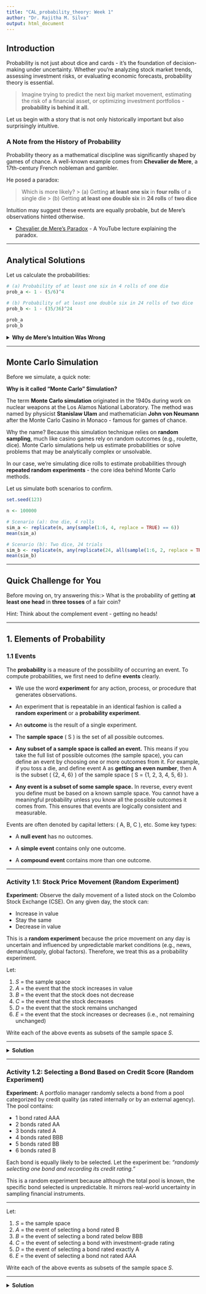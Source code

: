 ```yaml
---
title: "CAL_probability_theory: Week 1"
author: "Dr. Rajitha M. Silva"
output: html_document
---
```


## Introduction

Probability is not just about dice and cards - it's the foundation of decision-making under uncertainty. Whether you're analyzing stock market trends, assessing investment risks, or evaluating economic forecasts, probability theory is essential.

> Imagine trying to predict the next big market movement, estimating the risk of a financial asset, or optimizing investment portfolios - **probability is behind it all.**

Let us begin with a story that is not only historically important but also surprisingly intuitive.

### A Note from the History of Probability

Probability theory as a mathematical discipline was significantly shaped by games of chance. A well-known example comes from **Chevalier de Mere**, a 17th-century French nobleman and gambler.

He posed a paradox:

> Which is more likely?
\> (a) Getting **at least one six** in **four rolls** of a single die
\> (b) Getting **at least one double six** in **24 rolls** of **two dice**

Intuition may suggest these events are equally probable, but de Mere's observations hinted otherwise.

-   [Chevalier de Mere's Paradox](https://www.youtube.com/watch?v=LIRG3aMQ55k) - A YouTube lecture explaining the paradox.

------------------------------------------------------------------------

## Analytical Solutions

Let us calculate the probabilities:

```r
# (a) Probability of at least one six in 4 rolls of one die
prob_a <- 1 - (5/6)^4

# (b) Probability of at least one double six in 24 rolls of two dice
prob_b <- 1 - (35/36)^24

prob_a
prob_b
```

<details>

<summary><strong>Why de Mere's Intuition Was Wrong</strong></summary>

Chevalier de Mere believed that the chance of rolling at least one six in four rolls of a single die should be similar to the chance of rolling at least one double six (i.e., both dice show a six) in 24 rolls of two dice. This was based on the idea that the chance of rolling a six on one die is ( frac{1}{6} ), and the chance of rolling double sixes with two dice is ( frac{1}{36} ), and since ( 4 imes frac{1}{6} = frac{2}{3} ) and ( 24 imes frac{1}{36} = frac{2}{3} ), the overall chances should be roughly equal.

But this is **not how probability works** when events are repeated.

In reality, the probability of getting **at least one success** in multiple independent trials is calculated using the complement:

\[ P( ext{at least one success}) = 1 - (1 - p)\^n \]

So: - For one six in 4 rolls:\
\[ P = 1 - \left(frac{5}{6} ight)\^4 approx 0.5177 \] - For one double six in 24 rolls:\
\[ P = 1 - \left(frac{35}{36} ight)\^{24} approx 0.4914 \]

Even though the expected number of successes in both cases is about ( frac{2}{3} ), the **probability** of getting at least one success differs. The mistake in de Mere's reasoning was treating expected number of successes as equivalent to the probability of getting at least one success, which they are not.

</details>

------------------------------------------------------------------------

## Monte Carlo Simulation

Before we simulate, a quick note:

**Why is it called "Monte Carlo" Simulation?**

The term **Monte Carlo simulation** originated in the 1940s during work on nuclear weapons at the Los Alamos National Laboratory. The method was named by physicist **Stanislaw Ulam** and mathematician **John von Neumann** after the Monte Carlo Casino in Monaco - famous for games of chance.

Why the name? Because this simulation technique relies on **random sampling**, much like casino games rely on random outcomes (e.g., roulette, dice). Monte Carlo simulations help us estimate probabilities or solve problems that may be analytically complex or unsolvable.

In our case, we're simulating dice rolls to estimate probabilities through **repeated random experiments** - the core idea behind Monte Carlo methods.

Let us simulate both scenarios to confirm.

```r
set.seed(123)

n <- 100000

# Scenario (a): One die, 4 rolls
sim_a <- replicate(n, any(sample(1:6, 4, replace = TRUE) == 6))
mean(sim_a)

# Scenario (b): Two dice, 24 trials
sim_b <- replicate(n, any(replicate(24, all(sample(1:6, 2, replace = TRUE) == 6))))
mean(sim_b)
```

------------------------------------------------------------------------

## Quick Challenge for You

Before moving on, try answering this:\> What is the probability of getting **at least one head** in **three tosses** of a fair coin?

Hint: Think about the complement event - getting no heads!

------------------------------------------------------------------------

## 1. Elements of Probability

### 1.1 Events

The **probability** is a measure of the possibility of occurring an event. To compute probabilities, we first need to define **events** clearly.

-   We use the word **experiment** for any action, process, or procedure that generates observations.

-   An experiment that is repeatable in an identical fashion is called a **random experiment** or a **probability experiment**.

-   An **outcome** is the result of a single experiment.

-   The **sample space** ( S ) is the set of all possible outcomes.

-   **Any subset of a sample space is called an event.** This means if you take the full list of possible outcomes (the sample space), you can define an event by choosing one or more outcomes from it. For example, if you toss a die, and define event A as **getting an even number**, then A is the subset ( {2, 4, 6} ) of the sample space ( S = {1, 2, 3, 4, 5, 6} ).

-   **Any event is a subset of some sample space.** In reverse, every event you define must be based on a known sample space. You cannot have a meaningful probability unless you know all the possible outcomes it comes from. This ensures that events are logically consistent and measurable.

Events are often denoted by capital letters: ( A, B, C ), etc. Some key types:

-   A **null event** has no outcomes.

-   A **simple event** contains only one outcome.

-   A **compound event** contains more than one outcome.

------------------------------------------------------------------------

### Activity 1.1: Stock Price Movement (Random Experiment)

**Experiment:** Observe the daily movement of a listed stock on the Colombo Stock Exchange (CSE). On any given day, the stock can:

-   Increase in value
-   Stay the same
-   Decrease in value

This is a **random experiment** because the price movement on any day is uncertain and influenced by unpredictable market conditions (e.g., news, demand/supply, global factors). Therefore, we treat this as a probability experiment.

Let:

1.  $S$ = the sample space\
2.  $A$ = the event that the stock increases in value\
3.  $B$ = the event that the stock does not decrease\
4.  $C$ = the event that the stock decreases\
5.  $D$ = the event that the stock remains unchanged\
6.  $E$ = the event that the stock increases or decreases (i.e., not remaining unchanged)

Write each of the above events as subsets of the sample space $S$.

------------------------------------------------------------------------

<details>

<summary><strong>Solution</strong></summary>

The sample space is:

$$
S = \{ \text{increase},\ \text{no change},\ \text{decrease} \}
$$

Then the events are:

- $A = \{ \text{increase} \}$
- $B = \{ \text{increase},\ \text{no change} \}$
- $C = \{ \text{decrease} \}$
- $D = \{ \text{no change} \}$
- $E = \{ \text{increase},\ \text{decrease} \}$


</details>

------------------------------------------------------------------------

### Activity 1.2: Selecting a Bond Based on Credit Score (Random Experiment)

**Experiment:** A portfolio manager randomly selects a bond from a pool categorized by credit quality (as rated internally or by an external agency). The pool contains:

- 1 bond rated AAA  
- 2 bonds rated AA  
- 3 bonds rated A  
- 4 bonds rated BBB  
- 5 bonds rated BB  
- 6 bonds rated B  

Each bond is equally likely to be selected. Let the experiment be: *"randomly selecting one bond and recording its credit rating."*

This is a random experiment because although the total pool is known, the specific bond selected is unpredictable. It mirrors real-world uncertainty in sampling financial instruments.

---

Let:

1. $S$ = the sample space  
2. $A$ = the event of selecting a bond rated B  
3. $B$ = the event of selecting a bond rated below BBB  
4. $C$ = the event of selecting a bond with investment-grade rating  
5. $D$ = the event of selecting a bond rated exactly A  
6. $E$ = the event of selecting a bond not rated AAA

Write each of the above events as subsets of the sample space $S$.

---

<details>

<summary><strong>Solution</strong></summary>

The sample space is:

$$
S = \{ 	\text{AAA},\ 	\text{AA},\ 	\text{A},\ 	\text{BBB},\ 	\text{BB},\ 	\text{B} \}
$$

Then the events are:

- $A = \{ 	\text{B} \}$
- $B = \{ 	\text{BB},\ 	\text{B} \}$
- $C = \{ 	\text{AAA},\ 	\text{AA},\ 	\text{A},\ 	\text{BBB} \}$
- $D = \{ 	\text{A} \}$
- $E = \{ 	\text{AA},\ 	\text{A},\ 	\text{BBB},\ 	\text{BB},\ 	\text{B} \}$

------------------------------------------------------------------------

### Activity 1.3: Selecting Investment Products (Random Experiment)

**Experiment:** A financial advisor randomly selects 3 investment products from a pool consisting of 3 equity funds (denoted by $e$) and 2 fixed income funds (denoted by $f$). The selection is made simultaneously, and the order does not matter.

This is a random experiment because the composition of the selected 3 products is not known in advance and depends on chance.

Let:

1. $S$ = the sample space  
2. $A$ = the event of selecting exactly one equity fund  
3. $B$ = the event of selecting more than one equity fund  
4. $C$ = the event of selecting no equity funds  

Denoting equity funds by $e$ and fixed income funds by $f$, write the above events as sets.

---

<details>

<summary><strong>Solution</strong></summary>

The sample space is:

$$
S = \{ (e,e,e),\ (e,e,f),\ (e,f,f),\ (f,f,f) \}
$$

Then the events are:

- $A = \{ (e,f,f) \}$
- $B = \{ (e,e,e),\ (e,e,f) \}$
- $C = \{ (f,f,f) \}$

</details>

------------------------------------------------------------------------

### Activity 1.4: Client Call Attempts for Investment Confirmation (Random Experiment)

**Experiment:** A relationship manager at CAL is calling a client to confirm an investment decision. Each call has a 50% chance of the client answering. Calls are made one at a time until the client answers. The number of calls made until a response is received is recorded.

This is a random experiment because we do not know in advance on which call the client will answer.

Let:

1. $S$ = the sample space  
2. $A$ = the event that the client answers on the 5th call  
3. $B$ = the event that the client answers before the 5th call  
4. $C$ = the event that the client does not answer within the first 10 calls  

Write the above events as subsets of the sample space $S$.

---

<details>

<summary><strong>Solution</strong></summary>

The sample space is:

$$
S = \{1,\ 2,\ 3,\ 4,\ \ldots\}
$$

Then the events are:

- $A = \{5\}$
- $B = \{1,\ 2,\ 3,\ 4\}$
- $C = \{11,\ 12,\ 13,\ \ldots\}$

</details>

### Activity 1.5: Time Spent Monitoring Markets (Random Experiment)

**Experiment:** A portfolio analyst at CAL records the actual time $T$ (in hours) spent monitoring market movements in the last week. The analyst is randomly selected from a team.

This is a random experiment because the exact number of hours varies from one analyst to another and is unknown in advance.

Let:

1. $S$ = the sample space  
2. $A$ = the event that $T$ is less than 5.5 hours  

Write the above events as subsets of the sample space $S$.

---

<details>

<summary><strong>Solution</strong></summary>

The sample space is:

$$
S = \{ T \in \mathbb{R} \mid T \geq 0 \}
$$

Then the event is:

- $A = \{ T \in \mathbb{R} \mid 0 \leq T < 5.5 \}$

</details>

------------------------------------------------------------------------

